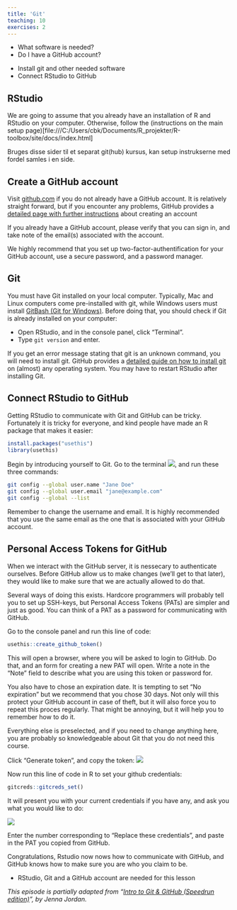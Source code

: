 ```yaml
---
title: 'Git'
teaching: 10
exercises: 2
---
```


:::::::::::::::::::::::::::::::::::::: questions 

- What software is needed?
- Do I have a GitHub account?

::::::::::::::::::::::::::::::::::::::::::::::::

::::::::::::::::::::::::::::::::::::: objectives

- Install git and other needed software
- Connect RStudio to GitHub

::::::::::::::::::::::::::::::::::::::::::::::::

## RStudio

We are going to assume that you already have an installation of R and RStudio
on your computer. Otherwise, follow the (instructions on the main setup page)[file:///C:/Users/cbk/Documents/R_projekter/R-toolbox/site/docs/index.html]

::::instructor
Bruges disse sider til et separat git(hub) kursus, kan setup instrukserne med
fordel samles i en side.
::::


## Create a GitHub account

Visit [github.com](https://github.com/) if you do not already have a 
GitHub account. It is relatively straight forward, but if you encounter any problems,
GitHub provides a [detailed page with further instructions](https://docs.github.com/en/get-started/start-your-journey/creating-an-account-on-github) about creating an 
account

If you already have a GitHub account, please verify that you can sign in, and take note of the email(s) associated with the account.

We highly recommend that you set up two-factor-authentification for your GitHub 
account, use a secure password, and a password manager.


## Git
You must have Git installed on your local computer. Typically, Mac and Linux 
computers come pre-installed with git, while Windows users must install 
[GitBash (Git for Windows)](https://gitforwindows.org/). 
Before doing that, you should check if Git is already installed on your computer:

* Open RStudio, and in the console panel, click "Terminal".
* Type `git version` and enter.

If you get an error message stating that git is an unknown command, you will 
need to install git. GitHub provides a [detailed guide on how to install git](https://github.com/git-guides/install-git)
on (almost) any operating system. You may have to restart RStudio after installing
Git.

## Connect RStudio to GitHub

Getting RStudio to communicate with Git and GitHub can be tricky. Fortunately it is 
tricky for everyone, and kind people have made an R package that makes it easier:

```r
install.packages("usethis")
library(usethis)
```

Begin by introducing yourself to Git. Go to the terminal ![](../fig/the-rstudio-terminal.png), 
and run these three commands:

```bash
git config --global user.name "Jane Doe"
git config --global user.email "jane@example.com"
git config --global --list
```

Remember to change the username and email. It is highly recommended that you
use the same email as the one that is associated with your GitHub account. 

## Personal Access Tokens for GitHub

When we interact with the GitHub server, it is nessecary to authenticate ourselves.
Before GitHub allow us to make changes (we'll get to that later), they would like
to make sure that we are actually allowed to do that. 

Several ways of doing this exists. Hardcore programmers will probably tell you
to set up SSH-keys, but Personal Access Tokens (PATs) are simpler and just as
good. You can think of a PAT as a password for communicating with GitHub.

Go to the console panel and run this line of code:

```r
usethis::create_github_token()
```

This will open a browser, where you will be asked to login to GitHub. Do that,
and an form for creating a new PAT will open. Write a note in the "Note" field
to describe what you are using this token or password for. 

You also have to chose an expiration date. It is tempting to set "No expiration"
but we recommend that you chose 30 days. Not only will this protect your 
GitHub account in case of theft, but it will also force you to repeat this proces
regularly. That might be annoying, but it will help you to remember how to do it.

Everything else is preselected, and if you need to change anything here, you are
probably so knowledgeable about Git that you do not need this course.

Click "Generate token", and copy the token:
![](../fig/github-token.png)


Now run this line of code in R to set your github credentials:

```r
gitcreds::gitcreds_set()
```

It will present you with your current credentials if you have any, and ask
you what you would like to do:

![](../fig/gitcreds-set.png)

Enter the number corresponding to "Replace these credentials",
and paste in the PAT you copied from GitHub.

Congratulations, Rstudio now nows how to communicate with GitHub, and GitHub
knows how to make sure you are who you claim to be.

::::::::::::::::::::::::::::::::::::: keypoints 

- RStudio, Git and a GitHub account are needed for this lesson

::::::::::::::::::::::::::::::::::::::::::::::::

*This episode is partially adapted from "[Intro to Git & GitHub (Speedrun edition)](https://jennajordan.me/git-novice-speedrun)", by Jenna Jordan.*
